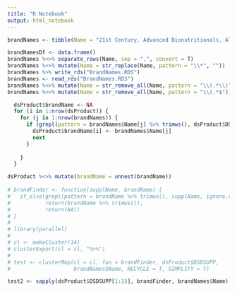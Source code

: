 ```yaml
---
title: "R Notebook"
output: html_notebook
---
```


```r
brandNames <- tibble(Name = "21st Century, Advanced Bionutritionals, Align, Allergy Research Group, Amazing Grass, American Health, AOR (Advanced Orthomolecular Research)*, Barlean's, Bausch & Lomb, Bayer, Berkley Jensen (BJ's Wholesale Club), Best Naturals, Biotics Research, BioTrust, Bluebird Botanicals, Bluebonnet, Bronson Labs*, Bulk Supplements, Caltrate, Carlson, Centrum, Charlotte's Web, Citracal, CocoVia, Cosamin*, Country Life, Culturelle, CVS, Designs for Health, Doctor's Best, Doterra, Douglas Laboratories, Dr. Fuhrman*, Dr. Mercola, Dr. Sinatra, Dr. David Williams, Elysium*, Enzymatic Therapy, Enzymedica, Equate (Walmart), Ester-C, Flora*, Gaia Herbs, Garden of Life, GNC, Gundry MD, Healthy Origins, Herb Pharm, Himalaya Herbal Healthcare USA, Host Defense, HPF Cholestene, Integrative Therapeutics, Jamieson (Canada), Jarrow, Jigsaw Health*, Juice Plus*, Julian Whitaker, KAL, Kirkland (Costco), Klaire Labs, Kroger, Kyolic/Kyo-Dophilus (Wakunaga), Life Extension, MegaFoods, MegaRed, Member's Mark (Sam's Club), Metagenics, Move Free, MRM (Metabolic Response Modifers)*, Natrol, Natural Factors (Canada), Natural Factors (U.S.), Natural Vitality*, Nature Made, Nature's Answer*, Nature's Bounty, Nature's Life, Nature's Plus, Nature's Sunshine*, Nature's Valley (Savon)*, Nature's Way, Neocell, New Chapter, Nordic Naturals, NOW, Nutrex, Nutricology, Nutrigold, One-A-Day, Optimum Nutrition, Oregon's Wild Harvest, Organic India, Ortho Molecular, Osteo Bi-Flex, Piping Rock, Planetary Herbals, PlusCBD Oil, ProCaps (Andrew Lessman), Pure Encapsulations, Puritan's Pride, Purity Products*, Qunol, Rainbow Light, Renew Life, Rite Aid, Schiff, Seeking Health*, Shaklee*, Solaray, Solgar, Source Naturals, Spectrum, Spring Valley (Walmart), Sprouts, Standard Process, Stop Aging Now (SAN), Sundown, Swanson, Terry Naturally (Euro Pharma), Thorne Research, Trader Darwin (Trader Joe's), TruNature (Costco), Twinlab, Up & Up (Target), USANA, Vega, Vitacost, Vitafusion, Vital Choice*, Vital Nutrients*, Vital Proteins,Vitamin Shoppe, Vitamin World, Viva Labs, Walgreens (Finest Naturals), Webber Naturals (Canada), Weil (Andrew Weil), Whole Foods, Xymogen, Young Living, and Youtheory.")
```

```r
brandNamesDf <- data.frame()
brandNames %<>% separate_rows(Name, sep = ",", convert = T)
brandNames %<>% mutate(Name = str_replace(Name, pattern = "\\*", ""))
brandNames %>% write_rds("BrandNames.RDS")
brandNames <- read_rds("BrandNames.RDS")
brandNames %<>% mutate(Name = str_remove_all(Name, pattern = "\\(.*\\)"))
brandNames %<>% mutate(Name = str_remove_all(Name, pattern = "\\(.*$"))
```

```r
  dsProduct$brandName <- NA
  for (i in 1:nrow(dsProduct)) {
    for (j in 1:nrow(brandNames)) {
      if (grepl(pattern = brandNames$Name[j] %>% trimws(), dsProduct$DSDSUPP[i], ignore.case = T)) {
        dsProduct$brandName[i] <- brandNames$Name[j]
        next
      }
      
    }
  }

dsProduct %<>% mutate(brandName = unnest(brandName))
  
# brandFinder <- function(supplName, brandName) {
#   if_else(grepl(pattern = brandName %>% trimws(), supplName, ignore.case = T),
#           return(brandName %>% trimws()),
#           return(NA))
# }
# 
# library(parallel)
# 
# cl <- makeCluster(14)  
# clusterExport(cl = cl, "%>%")
# 
# test <- clusterMap(cl = cl, fun = brandFinder, dsProduct$DSDSUPP,
#                    brandNames$Name, RECYCLE = T, SIMPLIFY = T)

```

```r
test2 <- sapply(dsProduct$DSDSUPP[1:15], brandFinder, brandNames$Name)
```






